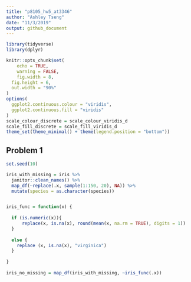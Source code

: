 ```yaml
---
title: "p8105_hw5_at3346"
author: "Ashley Tseng"
date: "11/3/2019"
output: github_document
---
```


```r
library(tidyverse)
library(dplyr)

knitr::opts_chunk$set(
	echo = TRUE,
	warning = FALSE,
	fig.width = 8, 
  fig.height = 6,
  out.width = "90%"
)
options(
  ggplot2.continuous.colour = "viridis",
  ggplot2.continuous.fill = "viridis"
)
scale_colour_discrete = scale_colour_viridis_d
scale_fill_discrete = scale_fill_viridis_d
theme_set(theme_minimal() + theme(legend.position = "bottom"))
```


## Problem 1
```r
set.seed(10)

iris_with_missing = iris %>% 
  janitor::clean_names() %>% 
  map_df(~replace(.x, sample(1:150, 20), NA)) %>%
  mutate(species = as.character(species))


iris_func = function(x) { 
  
  if (is.numeric(x)){
      replace(x, is.na(x), round(mean(x, na.rm = TRUE), digits = 1))
  }
  
  else {
    replace (x, is.na(x), "virginica")
  }
  
}
  
iris_no_missing = map_df(iris_with_missing, ~iris_func(.x))
```

